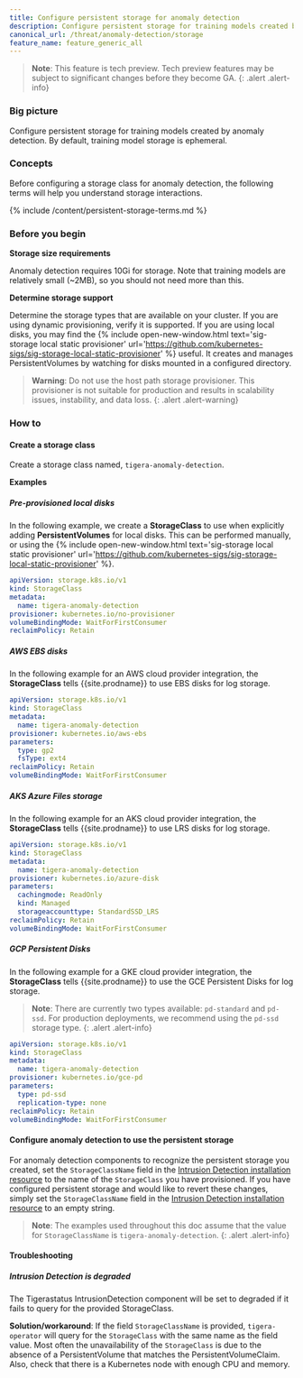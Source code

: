 ```yaml
---
title: Configure persistent storage for anomaly detection
description: Configure persistent storage for training models created by anomaly detection cycles.
canonical_url: /threat/anomaly-detection/storage
feature_name: feature_generic_all
---
```


>**Note**: This feature is tech preview. Tech preview features may be subject to significant changes before they become GA.
{: .alert .alert-info}

### Big picture

Configure persistent storage for training models created by anomaly detection. By default, training model storage is ephemeral.

### Concepts

Before configuring a storage class for anomaly detection, the following terms will help you understand storage interactions.

{% include /content/persistent-storage-terms.md %}

### Before you begin

**Storage size requirements**

Anomaly detection requires 10Gi for storage. Note that training models are relatively small (~2MB), so you should not need more than this.

**Determine storage support**

Determine the storage types that are available on your cluster. If you are using dynamic provisioning, verify it is supported.
If you are using local disks, you may find the {% include open-new-window.html text='sig-storage local static provisioner' url='https://github.com/kubernetes-sigs/sig-storage-local-static-provisioner' %} useful. It creates and manages PersistentVolumes by watching for disks mounted in a configured directory.

  > **Warning**: Do not use the host path storage provisioner. This provisioner is not suitable for production and results in scalability issues, instability, and data loss.
{: .alert .alert-warning}

### How to

#### Create a storage class

Create a storage class named, `tigera-anomaly-detection`. 

**Examples**

##### Pre-provisioned local disks

In the following example, we create a **StorageClass** to use when explicitly adding **PersistentVolumes** for local disks. This can be performed manually, or using the {% include open-new-window.html text='sig-storage local static provisioner' url='https://github.com/kubernetes-sigs/sig-storage-local-static-provisioner' %}.

```yaml
apiVersion: storage.k8s.io/v1
kind: StorageClass
metadata:
  name: tigera-anomaly-detection
provisioner: kubernetes.io/no-provisioner
volumeBindingMode: WaitForFirstConsumer
reclaimPolicy: Retain
```

##### AWS EBS disks

In the following example for an AWS cloud provider integration, the **StorageClass** tells {{site.prodname}} to use EBS disks for log storage.

```yaml
apiVersion: storage.k8s.io/v1
kind: StorageClass
metadata:
  name: tigera-anomaly-detection
provisioner: kubernetes.io/aws-ebs
parameters:
  type: gp2
  fsType: ext4
reclaimPolicy: Retain
volumeBindingMode: WaitForFirstConsumer
```

##### AKS Azure Files storage

In the following example for an AKS cloud provider integration, the **StorageClass** tells {{site.prodname}} to use LRS disks for log storage.

```yaml
apiVersion: storage.k8s.io/v1
kind: StorageClass
metadata:
  name: tigera-anomaly-detection
provisioner: kubernetes.io/azure-disk
parameters:
  cachingmode: ReadOnly
  kind: Managed
  storageaccounttype: StandardSSD_LRS
reclaimPolicy: Retain
volumeBindingMode: WaitForFirstConsumer
```

##### GCP Persistent Disks

In the following example for a GKE cloud provider integration, the **StorageClass** tells {{site.prodname}} to use the GCE Persistent Disks for log storage. 


> **Note**: There are currently two types available: `pd-standard` and `pd-ssd`. For production deployments, we recommend using the `pd-ssd` storage type.
{: .alert .alert-info}

```yaml
apiVersion: storage.k8s.io/v1
kind: StorageClass
metadata:
  name: tigera-anomaly-detection
provisioner: kubernetes.io/gce-pd
parameters:
  type: pd-ssd
  replication-type: none
reclaimPolicy: Retain
volumeBindingMode: WaitForFirstConsumer
```

#### Configure anomaly detection to use the persistent storage

For anomaly detection components to recognize the persistent storage you created, set the `StorageClassName` field in the [Intrusion Detection installation resource]({{site.baseurl}}/reference/installation/api#operator.tigera.io/v1.IntrusionDetection) to the name of the `StorageClass` you have provisioned. 
If you have configured persistent storage and would like to revert these changes, simply set the `StorageClassName` field in the [Intrusion Detection installation resource]({{site.baseurl}}/reference/installation/api#operator.tigera.io/v1.IntrusionDetection) to an empty string.
> **Note**: The examples used throughout this doc assume that the value for `StorageClassName` is `tigera-anomaly-detection`. 
{: .alert .alert-info}

#### Troubleshooting

##### Intrusion Detection is degraded

The Tigerastatus IntrusionDetection component will be set to degraded if it fails to query for the provided StorageClass.

**Solution/workaround**: If the field `StorageClassName` is provided, `tigera-operator` will query for the `StorageClass` with the same name as the field value. Most often the unavailability of the `StorageClass` is due to the absence of a PersistentVolume that matches the PersistentVolumeClaim. Also, check that there is a Kubernetes node with enough CPU and memory.
